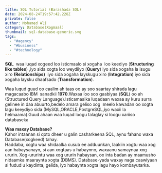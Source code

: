 ```yaml
---
title: SQL Tutorial (Barashada SQL)
date: 2024-08-24T19:57:42.228Z
private: false
author: Mohamed Ali
category: Database(Xogmaal)
thumbnail: sql-database-generic.svg
tags:
  - "#agency"
  - "#business"
  - "#technology"
---
```



**SQL**  waa luqad xogeed loo isticmaalo si xogaha  loo keediyo (**Structuring like tables**) ,iyo sida xogta loo weydiiyo (**Query**) iyo sida xogaha la isugu xiro **(Relationships)**  iyo sida xogaha layskugu xiro (**Integration**) iyo sida xogaha laysku dhaafsado (**Transformation**).



<!--StartFragment-->

Waa luqud guud oo caalim ah taas oo ay soo saartay shirada lagu magacaabo IBM  sanadkii **1970**.Waxaa loo soo gaabiyaa (**SQL**) oo ah (Structured Query Language).Isticamaalka luqadaan waxaa ay kuru surra gelinee in daa abuurto,bedelo amara geliso xog  meelo kawadan oo xogta lagu keeydiyo sida (MySQL,ORACLE,PostgreSQL,iyo waxii la helmaama).Guud ahaan waa luqad loogu talaglay si loogu xariiso databaseka

<!--EndFragment-->



<!--StartFragment-->

**Waa maxay Database?**\
Kahor intaanan si qoto dheer u galin casharkeena SQL, aynu fahano waxa Database(xogkeed) tahay.\
Haddaba, xogtu waa shidaalka cusub ee adduunkan, laakiin xogtu waa xog aan habaysanayn, si aan xogtaas u habaynno, waxaanu samaynaa xog ururin. Xog-ururintu waa xog ururin habaysan, oo inta badan ay maamusho nidaamka maaraynta xogta (DBMS). Database-yada waxay naga caawiyaan si fudud u kaydinta, gelida, iyo habaynta xogta lagu hayo kombayutarka.

<!--EndFragment-->